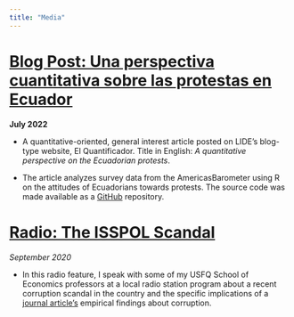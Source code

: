 ```yaml
---
title: "Media"
---
```


# [Blog Post: Una perspectiva cuantitativa sobre las protestas en Ecuador](https://elquantificador.org/post/valores/2207_protestas_indigenas/articulo/)

**July 2022**

- A quantitative-oriented, general interest article posted on LIDE’s blog-type
website, El Quantificador. Title in English: *A quantitative perspective on the
Ecuadorian protests*.

- The article analyzes survey data from the AmericasBarometer using R on the attitudes of Ecuadorians towards protests. The source code was made available as a [GitHub](https://github.com/dsanchezp18/protests-article) repository.


#  [Radio: The ISSPOL Scandal](https://www.youtube.com/watch?v=5VtO5wP5FGQ)

*September 2020*

- In this radio feature, I speak with some of my USFQ School of Economics professors at a local radio station program about a recent corruption scandal in the country and the specific implications of a [journal article's](https://papers.ssrn.com/sol3/papers.cfm?abstract_id=3237456) empirical findings about corruption. 



